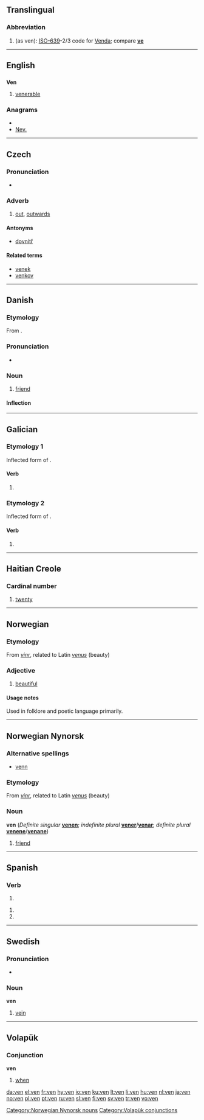 {{also|vén}}
==Translingual==

===Abbreviation===
{{infl|mul|abbreviation}}

# (as ven): [[w:ISO-639|ISO-639]]-2/3 code for [[Venda]]; compare '''[[ve]]'''

----

==English==

==={{abbreviation}}===
'''Ven'''

# [[venerable]]

===Anagrams===
* {{alphagram|env}}
* [[Nev.#English|Nev.]]

----

==Czech==

===Pronunciation===
* {{audio|Cs-ven.ogg|audio}}

===Adverb===
{{cs-adv}}

# [[out]], [[outwards]]

====Antonyms====
* [[dovnitř]]

====Related terms====
* [[venek]] {{m}}
* [[venkov]] {{m}}

----

==Danish==

===Etymology===

From {{etyl|non|da}} {{term|vinr|lang=non}}.

===Pronunciation===
* {{IPA|/vɛn/|[vɛn]|lang=da}}

===Noun===
{{da-noun|en|er|stem=venn}}

# [[friend]]

====Inflection====
{{da-noun-infl|en|er|stem=venn}}

----

==Galician==

===Etymology 1===
Inflected form of {{term|ver||to see|lang=gl}}.

====Verb====
{{gl-verb-form}}

# {{conjugation of|[[ver#Galician|ver]]||3|p|pres|ind}}

===Etymology 2===
Inflected form of {{term|vir||to come|lang=gl}}.

====Verb====
{{gl-verb-form}}

# {{conjugation of|[[vir#Galician|vir]]||2|s|imp}}

----

==Haitian Creole==

===Cardinal number===
{{infl|ht|cardinal number}}

# {{cardinal|lang=ht}} [[twenty]]

----

==Norwegian==

===Etymology===
From {{etyl|non|no}} ''[[vinr]]'', related to Latin ''[[venus]]'' (beauty)

===Adjective===
{{no-adj-1}}

# [[beautiful]]

====Usage notes====
Used in folklore and poetic language primarily.

----

==Norwegian Nynorsk==

===Alternative spellings===
* [[venn]]

===Etymology===
From {{etyl|non|nn}} ''[[vinr]]'', related to Latin ''[[venus]]'' (beauty)

===Noun===
'''ven''' {{m}} (''Definite singular'' '''[[venen]]'''; ''indefinite plural'' '''[[vener]]'''/'''[[venar]]'''; ''definite  plural'' '''[[venene]]'''/'''[[venane]]''')

# [[friend]]

[[Category:Norwegian Nynorsk nouns]]

----

==Spanish==

===Verb===
{{es-verb-form|venir}}

# {{es-verb form of|mood=imp|num=s|pers=2|formal=n|sense=+|ending=ir|verb=[[venir]]}}

{{es-verb-form|ver}}
# {{es-verb form of|mood=ind|tense=pres|num=p|pers=2|formal=y|ending=er|verb=[[ver]]}}
# {{es-verb form of|mood=ind|tense=pres|num=p|pers=3|ending=er|verb=[[ver]]}}

----

==Swedish==

===Pronunciation===
* {{audio|Sv-en ven.ogg|audio}}

===Noun===
'''ven''' {{c}}

# [[vein]]

----

==Volapük==

===Conjunction===
'''ven'''

# [[when]]

[[Category:Volapük conjunctions]]

[[da:ven]]
[[el:ven]]
[[fr:ven]]
[[hy:ven]]
[[io:ven]]
[[ku:ven]]
[[lt:ven]]
[[li:ven]]
[[hu:ven]]
[[nl:ven]]
[[ja:ven]]
[[no:ven]]
[[pl:ven]]
[[pt:ven]]
[[ru:ven]]
[[sl:ven]]
[[fi:ven]]
[[sv:ven]]
[[tr:ven]]
[[vo:ven]]
